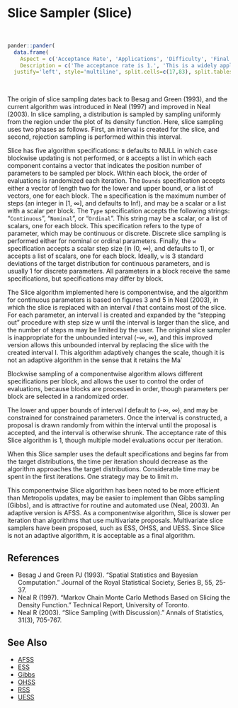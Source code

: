 # Slice Sampler (<a name='slice'>Slice</a>)

<br>
```r
pander::pander(
  data.frame(
    Aspect = c('Acceptance Rate', 'Applications', 'Difficulty', 'Final Algorithm?', 'Proposal'),
    Description = c('The acceptance rate is 1.', 'This is a widely applicable, general-purpose algorithm.','This algorithm is easy for a beginner. There are several algorithm specifications, and the defaults are recommended for automatic use with continuous parameters.','Yes.', 'Componentwise.')),
  justify='left', style='multiline', split.cells=c(17,83), split.tables=Inf)
```

<br>

The origin of slice sampling dates back to Besag and Green (1993), and the current algorithm was introduced in Neal (1997) and improved in Neal (2003). In slice sampling, a distribution is sampled by sampling uniformly from the region under the plot of its density function. Here, slice sampling uses two phases as follows. First, an interval is created for the slice, and second, rejection sampling is performed within this interval.

Slice has five algorithm specifications: `B` defaults to NULL in which case blockwise updating is not performed, or `B` accepts a list in which each component contains a vector that indicates the position number of parameters to be sampled per block. Within each block, the order of evaluations is randomized each iteration. The `Bounds` specification accepts either a vector of length two for the lower and upper bound, or a list of vectors, one for each block. The `m` specification is the maximum number of steps (an integer in [1, ∞], and defaults to Inf), and may be a scalar or a list with a scalar per block. The `Type` specification accepts the following strings: "`Continuous`", "`Nominal`", or "`Ordinal`". This string may be a scalar, or a list of scalars, one for each block. This specification refers to the type of parameter, which may be continuous or discrete. Discrete slice sampling is performed either for nominal or ordinal parameters. Finally, the `w` specification accepts a scalar step size (in (0, ∞), and defaults to 1), or accepts a list of scalars, one for each block. Ideally, `w` is 3 standard deviations of the target distribution for continuous parameters, and is usually 1 for discrete parameters. All parameters in a block receive the same specifications, but specifications may differ by block.

The Slice algorithm implemented here is componentwise, and the algorithm for continuous parameters is based on figures 3 and 5 in Neal (2003), in which the slice is replaced with an interval $I$ that contains most of the slice. For each parameter, an interval I is created and expanded by the "stepping out" procedure with step size w until the interval is larger than the slice, and the number of steps m may be limited by the user. The original slice sampler is inappropriate for the unbounded interval (-∞, ∞), and this improved version allows this unbounded interval by replacing the slice with the created interval I. This algorithm adaptively changes the scale, though it is not an adaptive algorithm in the sense that it retains the Ma`

Blockwise sampling of a componentwise algorithm allows different specifications per block, and allows the user to control the order of evaluations, because blocks are processed in order, though parameters per block are selected in a randomized order.

The lower and upper bounds of interval $I$ default to (-∞, ∞), and may be constrained for constrained parameters. Once the interval is constructed, a proposal is drawn randomly from within the interval until the proposal is accepted, and the interval is otherwise shrunk. The acceptance rate of this Slice algorithm is 1, though multiple model evaluations occur per iteration.

When this Slice sampler uses the default specifications and begins far from the target distributions, the time per iteration should decrease as the algorithm approaches the target distributions. Considerable time may be spent in the first iterations. One strategy may be to limit m.

This componentwise Slice algorithm has been noted to be more efficient than Metropolis updates, may be easier to implement than Gibbs sampling (Gibbs), and is attractive for routine and automated use (Neal, 2003). An adaptive version is AFSS. As a componentwise algorithm, Slice is slower per iteration than algorithms that use multivariate proposals. Multivariate slice samplers have been proposed, such as ESS, OHSS, and UESS. Since Slice is not an adaptive algorithm, it is acceptable as a final algorithm.

## References

- Besag J and Green PJ (1993). "Spatial Statistics and Bayesian Computation." Journal of the Royal Statistical Society, Series B, 55, 25-37.
- Neal R (1997). "Markov Chain Monte Carlo Methods Based on Slicing the Density Function." Technical Report, University of Toronto.
- Neal R (2003). "Slice Sampling (with Discussion)." Annals of Statistics, 31(3), 705-767.

## See Also

- [AFSS](#afss)
- [ESS](#ess)
- [Gibbs](#gibss)
- [OHSS](#ohss)
- [RSS](#rss)
- [UESS](#uess)

